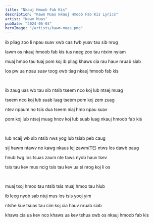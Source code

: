 ```yaml
---
title: "Nkauj Hmoob Fab Kis"
description: "Kawm Muas Nkauj Hmoob Fab Kis Lyrics"
artist: "Kawm Muas"
pubDate: "2024-05-03"
heroImage: "/artists/kawm-muas.png"
---
```


ib pliag zoo li npau suav xwb cas twb yuav tau sib nrug

lawm os nkauj hmoob fab kis tus neeg zoo tau ntxim nyiam

muaj hmoo tau tuaj pom koj ib pliag khaws cia rau hauv nruab siab

los pw ua npau suav toog xwb tiag nkauj hmoob fab kis

<br />

ib zaug uas wb tau sib ntsib tseem nco koj lub ntsej muag

tseem nco koj lub suab luag tseem pom koj zem zuag

ntev npaum no tsis dua tseem niaj hmo npau suav

pom koj lub ntsej muag hnov koj lub suab luag nkauj hmoob fab kis

<br />

lub ncaij wb sib ntsib nws yog lub tsiab peb caug

sij hawm ntawv no kawg nkaus lej zawm(TE) ntws los dawb paug

hnub twg los tsuas zaum nte taws nyob hauv tsev

tsis tau kev mus ncig tsis tau kev ua si nrog koj li os

<br />

muaj txoj hmoo tau ntsib tsis muaj hmoo tau hlub

ib leeg nyob sab ntuj mus los tsis yooj yim

ntshe kuv tsuas tau cim koj cia hauv nruab siab

khaws cia ua kev nco khaws ua kev tshua xwb os nkauj hmoob fab kis
